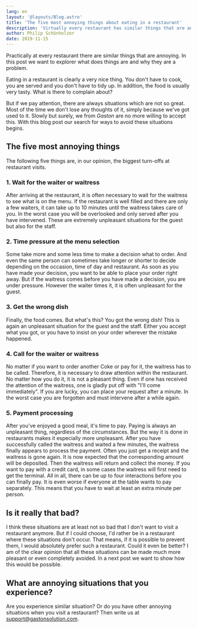 ```yaml
---
lang: en
layout: '@layouts/Blog.astro'
title: 'The five most annoying things about eating in a restaurant'
description: 'Virtually every restaurant has similar things that are annoying. In this post we will explore what these things are and why they are a problem.'
author: Philip Schönholzer
date: 2019-11-15
---
```


Practically at every restaurant there are similar things that are annoying. In this post we want to explorer what does things are and why they are a problem.

Eating in a restaurant is clearly a very nice thing. You don't have to cook, you are served and you don't have to tidy up. In addition, the food is usually very tasty. What is there to complain about?

But if we pay attention, there are always situations which are not so great. Most of the time we don't lose any thoughts of it, simply because we've got used to it. Slowly but surely, we from <i>Gaston</i> are no more willing to accept this. With this blog post our search for ways to avoid these situations begins.

## The five most annoying things

The following five things are, in our opinion, the biggest turn-offs at restaurant visits.

### 1. Wait for the waiter or waitress

After arriving at the restaurant, it is often necessary to wait for the waitress to see what is on the menu. If the restaurant is well filled and there are only a few waiters, it can take up to 10 minutes until the waitress takes care of you. In the worst case you will be overlooked and only served after you have intervened. These are extremely unpleasant situations for the guest but also for the staff.

### 2. Time pressure at the menu selection

Some take more and some less time to make a decision what to order. And even the same person can sometimes take longer or shorter to decide depending on the occasion, time of day and restaurant. As soon as you have made your decision, you want to be able to place your order right away. But if the waitress comes before you have made a decision, you are under pressure. However the waiter times it, it is often unpleasant for the guest.

### 3. Get the wrong dish

Finally, the food comes. But what's this? You got the wrong dish! This is again an unpleasant situation for the guest and the staff. Either you accept what you got, or you have to insist on your order wherever the mistake happened.

### 4. Call for the waiter or waitress

No matter if you want to order another Coke or pay for it, the waitress has to be called. Therefore, it is necessary to draw attention within the restaurant. No matter how you do it, it is not a pleasant thing. Even if one has received the attention of the waitress, one is gladly put off with \"I'll come immediately\". If you are lucky, you can place your request after a minute. In the worst case you are forgotten and must intervene after a while again.

### 5. Payment processing

After you've enjoyed a good meal, it's time to pay. Paying is always an unpleasant thing, regardless of the circumstances. But the way it is done in restaurants makes it especially more unpleasant. After you have successfully called the waitress and waited a few minutes, the waitress finally appears to process the payment. Often you just get a receipt and the waitress is gone again. It is now expected that the corresponding amount will be deposited. Then the waitress will return and collect the money. If you want to pay with a credit card, in some cases the waitress will first need to get the terminal. All in all, there can be up to four interactions before you can finally pay. It is even worse if everyone at the table wants to pay separately. This means that you have to wait at least an extra minute per person.

## Is it really that bad?

I think these situations are at least not so bad that I don't want to visit a restaurant anymore. But if I could choose, I'd rather be in a restaurant where these situations don't occur. That means, if it is possible to prevent them, I would absolutely prefer such a restaurant. Could it even be better? I am of the clear opinion that all these situations can be made much more pleasant or even completely avoided. In a next post we want to show how this would be possible.

## What are annoying situations that you experience?

Are you experience similar situation? Or do you have other annoying situations when you visit a restaurant? Then write us at support@gastonsolution.com.
